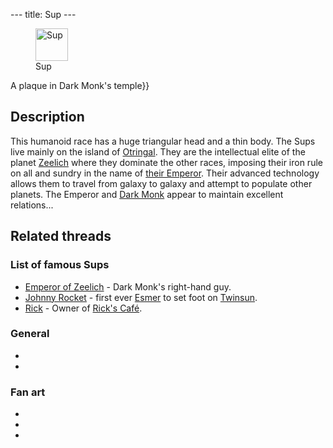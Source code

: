 ---
title: Sup
---

{{twinsunica import}}[[Image:SupAnim.gif|right|52px|thumb|Sup]]

{{Quote
 |quote=Sup representative. The Sups live in the upper city of Otringal. They are the planet's intellectual elite and always hold the highest positions.
 |character=Dark Monk's temple{{!}}A plaque in Dark Monk's temple}}

==Description==
This humanoid race has a huge triangular head and a thin body. The Sups live mainly on the island of [[Otringal]]. They are the intellectual elite of the planet [[Zeelich]] where they dominate the other races, imposing their iron rule on all and sundry in the name of [[Emperor of Zeelich|their Emperor]]. Their advanced technology allows them to travel from galaxy to galaxy and attempt to populate other planets. The Emperor and [[Dark Monk]] appear to maintain excellent relations...

==Related threads==

===List of famous Sups===
* [[Emperor of Zeelich]] - Dark Monk's right-hand guy.
* [[Johnny Rocket]] - first ever [[Esmer]] to set foot on [[Twinsun]].
* [[Rick]] - Owner of [[Rick's Café]].

===General===
* {{thread|id=4677|title=Sups vs. Mosquibee's!}}
* {{thread|id=4303|title=Which race do you consider closest to humans?}}

===Fan art===
* {{thread|id=6222|title=For those interested to see what a cell-shaded LBA would look like}}
* {{thread|id=11891|title=Esmer drawing}}
* {{thread|id=12533|title=Zeelich - Sup render}}

[[Category:Sups| ]]
[[Category:Sup characters| ]]
[[Category:Sup enemies| ]]